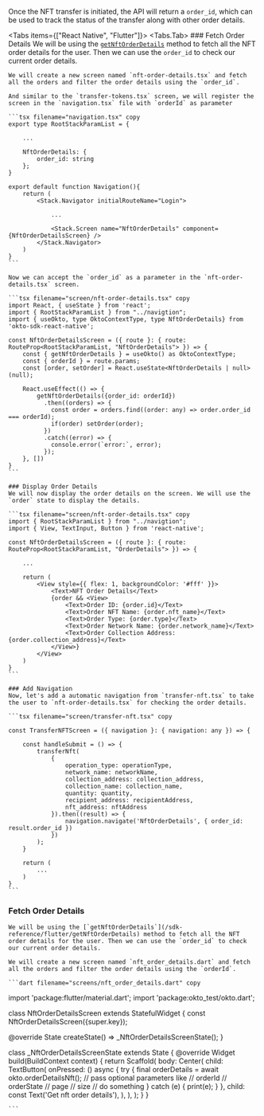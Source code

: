 
Once the NFT transfer is initiated, the API will return a `order_id`, which can be used to track the status of the transfer along with other order details.

<Tabs items={["React Native", "Flutter"]}>
<Tabs.Tab>
<Steps>
    ### Fetch Order Details
    We will be using the [`getNftOrderDetails`](/sdk-reference/react-native/getNftOrderDetails) method to fetch all the NFT order details for the user. Then we can use the `order_id` to check our current order details.
    
    We will create a new screen named `nft-order-details.tsx` and fetch all the orders and filter the order details using the `order_id`.

    And similar to the `transfer-tokens.tsx` screen, we will register the screen in the `navigation.tsx` file with `orderId` as parameter

    ```tsx filename="navigation.tsx" copy
    export type RootStackParamList = {
        
        ...

        NftOrderDetails: { 
            order_id: string 
        };
    }

    export default function Navigation(){
        return (
            <Stack.Navigator initialRouteName="Login">
                
                ...

                <Stack.Screen name="NftOrderDetails" component={NftOrderDetailsScreen} />
            </Stack.Navigator>
        )
    }
    ```

    Now we can accept the `order_id` as a parameter in the `nft-order-details.tsx` screen.

    ```tsx filename="screen/nft-order-details.tsx" copy
    import React, { useState } from 'react';
    import { RootStackParamList } from "../navigtion";
    import { useOkto, type OktoContextType, type NftOrderDetails} from 'okto-sdk-react-native';

    const NftOrderDetailsScreen = ({ route }: { route: RouteProp<RootStackParamList, "NftOrderDetails"> }) => {
        const { getNftOrderDetails } = useOkto() as OktoContextType;
        const { orderId } = route.params;
        const [order, setOrder] = React.useState<NftOrderDetails | null>(null);

        React.useEffect(() => {
            getNftOrderDetails({order_id: orderId})
              .then((orders) => {
                const order = orders.find((order: any) => order.order_id === orderId);
                if(order) setOrder(order);
              })
              .catch((error) => {
                console.error(`error:`, error);
              });
        }, [])
    }
    ```

    ### Display Order Details
    We will now display the order details on the screen. We will use the `order` state to display the details.

    ```tsx filename="screen/nft-order-details.tsx" copy
    import { RootStackParamList } from "../navigtion";
    import { View, TextInput, Button } from 'react-native';

    const NftOrderDetailsScreen = ({ route }: { route: RouteProp<RootStackParamList, "OrderDetails"> }) => {
        
        ...

        return (
            <View style={{ flex: 1, backgroundColor: '#fff' }}>
                <Text>NFT Order Details</Text>
                {order && <View>
                    <Text>Order ID: {order.id}</Text>
                    <Text>Order NFT Name: {order.nft_name}</Text>
                    <Text>Order Type: {order.type}</Text>
                    <Text>Order Network Name: {order.network_name}</Text>
                    <Text>Order Collection Address: {order.collection_address}</Text>
                </View>}
            </View>
        )
    }
    ```

    ### Add Navigation
    Now, let's add a automatic navigation from `transfer-nft.tsx` to take the user to `nft-order-details.tsx` for checking the order details.

    ```tsx filename="screen/transfer-nft.tsx" copy

    const TransferNFTScreen = ({ navigation }: { navigation: any }) => {
        
        const handleSubmit = () => {
            transferNft(
                {
                    operation_type: operationType,
                    network_name: networkName,
                    collection_address: collection_address,
                    collection_name: collection_name,
                    quantity: quantity,
                    recipient_address: recipientAddress,
                    nft_address: nftAddress
                }).then((result) => {
                    navigation.navigate('NftOrderDetails', { order_id: result.order_id })
                })
            );
        }
        
        return (
            ...
        )
    }
    ```
</Steps>
</Tabs.Tab>
<Tabs.Tab>
<Steps>

 ### Fetch Order Details
    We will be using the [`getNftOrderDetails`](/sdk-reference/flutter/getNftOrderDetails) method to fetch all the NFT order details for the user. Then we can use the `order_id` to check our current order details.
    
    We will create a new screen named `nft_order_details.dart` and fetch all the orders and filter the order details using the `orderId`.

    ```dart filename="screens/nft_order_details.dart" copy

import 'package:flutter/material.dart';
import 'package:okto_test/okto.dart';

class NftOrderDetailsScreen extends StatefulWidget {
  const NftOrderDetailsScreen({super.key});

  @override
  State<NftOrderDetailsScreen> createState() => _NftOrderDetailsScreenState();
}

class _NftOrderDetailsScreenState extends State<NftOrderDetailsScreen> {
  @override
  Widget build(BuildContext context) {
    return Scaffold(
      body: Center(
        child: TextButton(
          onPressed: () async {
            try {
             final orderDetails =  await okto.orderDetailsNft();
             // pass optional parameters like 
                // orderId
                // orderState
                // page
                // size
             // do something
            } catch (e) {
              print(e);
            }
          },
          child: const Text('Get nft order details'),
        ),
      ),
    );
  }
}



    ```

</Steps>
</Tabs.Tab>
</Tabs>
